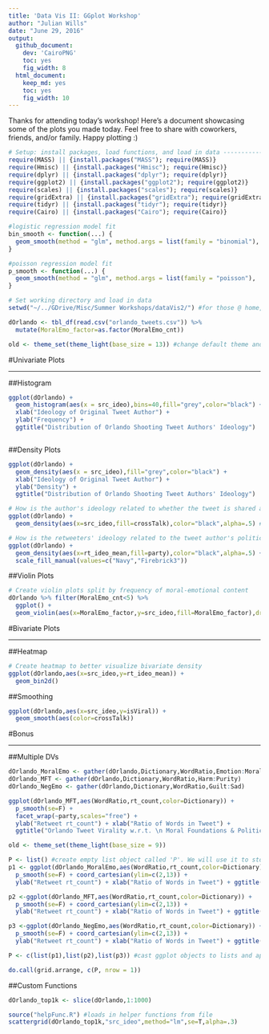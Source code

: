 ---
title: 'Data Vis II: GGplot Workshop'
author: "Julian Wills"
date: "June 29, 2016"
output:
  github_document:
    dev: 'CairoPNG'
    toc: yes
    fig_width: 8
  html_document:
    keep_md: yes
    toc: yes
    fig_width: 10
---

Thanks for attending today's workshop! Here's a document showcasing some of the plots you made today. Feel free to share  with coworkers, friends, and/or family. Happy plotting :)

```{r setup, echo=F, include=F}
# Setup: install packages, load functions, and load in data -----------------------------------
require(MASS) || {install.packages("MASS"); require(MASS)}
require(Hmisc) || {install.packages("Hmisc"); require(Hmisc)}
require(dplyr) || {install.packages("dplyr"); require(dplyr)}
require(ggplot2) || {install.packages("ggplot2"); require(ggplot2)}
require(scales) || {install.packages("scales"); require(scales)}
require(gridExtra) || {install.packages("gridExtra"); require(gridExtra)}
require(tidyr) || {install.packages("tidyr"); require(tidyr)}
require(Cairo) || {install.packages("Cairo"); require(Cairo)}

#logistic regression model fit 
bin_smooth <- function(...) {
  geom_smooth(method = "glm", method.args = list(family = "binomial"), ...)
}

#poisson regression model fit 
p_smooth <- function(...) {
  geom_smooth(method = "glm", method.args = list(family = "poisson"), ...)
}

# Set working directory and load in data
setwd("~/../GDrive/Misc/Summer Workshops/dataVis2/") #for those @ home, change this! rest of code will fail

dOrlando <- tbl_df(read.csv("orlando_tweets.csv")) %>% 
  mutate(MoralEmo_factor=as.factor(MoralEmo_cnt))

old <- theme_set(theme_light(base_size = 13)) #change default theme and font size

```

#Univariate Plots

***

##Histogram

```{r univ-1,fig.align="center",echo=F,include=T,eval=T,message=F,warning=F}

ggplot(dOrlando) + 
  geom_histogram(aes(x = src_ideo),bins=40,fill="grey",color="black") + 
  xlab("Ideology of Original Tweet Author") + 
  ylab("Frequency") + 
  ggtitle("Distribution of Orlando Shooting Tweet Authors' Ideology")



```

##Density Plots

```{r univ-2,fig.align="center",echo=F,include=T,eval=T,message=F,warning=F}

ggplot(dOrlando) + 
  geom_density(aes(x = src_ideo),fill="grey",color="black") + 
  xlab("Ideology of Original Tweet Author") + 
  ylab("Density") + 
  ggtitle("Distribution of Orlando Shooting Tweet Authors' Ideology")

# How is the author's ideology related to whether the tweet is shared across the spectrum?
ggplot(dOrlando) +
  geom_density(aes(x=src_ideo,fill=crossTalk),color="black",alpha=.5) #tune alpha

# How is the retweeters' ideology related to the tweet author's political affiliation?
ggplot(dOrlando) +
  geom_density(aes(x=rt_ideo_mean,fill=party),color="black",alpha=.5) +
  scale_fill_manual(values=c("Navy","Firebrick3"))

```

##Violin Plots

```{r univ-3,fig.align="center",echo=F,include=T,eval=T,message=F,warning=F}

# Create violin plots split by frequency of moral-emotional content
dOrlando %>% filter(MoralEmo_cnt<5) %>% 
  ggplot() +
  geom_violin(aes(x=MoralEmo_factor,y=src_ideo,fill=MoralEmo_factor),draw_quantiles = c(.25,.5,.75))

```

#Bivariate Plots

***

##Heatmap

```{r biv-1,fig.align="center",echo=F,include=T,eval=T,message=F,warning=F}

# Create heatmap to better visualize bivariate density
ggplot(dOrlando,aes(x=src_ideo,y=rt_ideo_mean)) +
  geom_bin2d()

```

##Smoothing

```{r biv-2,fig.align="center",echo=F,include=T,eval=T,message=F,warning=F}

ggplot(dOrlando,aes(x=src_ideo,y=isViral)) +
  geom_smooth(aes(color=crossTalk))

```

#Bonus

***

##Multiple DVs

```{r bonus-1,fig.align="center",echo=F,include=T,eval=T,message=F,warning=F}

dOrlando_MoralEmo <- gather(dOrlando,Dictionary,WordRatio,Emotion:MoralNeg)
dOrlando_MFT <- gather(dOrlando,Dictionary,WordRatio,Harm:Purity)
dOrlando_NegEmo <- gather(dOrlando,Dictionary,WordRatio,Guilt:Sad)

ggplot(dOrlando_MFT,aes(WordRatio,rt_count,color=Dictionary)) + 
  p_smooth(se=F) + 
  facet_wrap(~party,scales="free") +
  ylab("Retweet rt_count") + xlab("Ratio of Words in Tweet") + 
  ggtitle("Orlando Tweet Virality w.r.t. \n Moral Foundations & Political Party")

```


```{r bonus-2,fig.align="center",echo=F,include=T,eval=T,message=F,warning=F,fig.height=2}

old <- theme_set(theme_light(base_size = 9)) 

P <- list() #create empty list object called 'P'. We will use it to store ggplots shortly. 
p1 <- ggplot(dOrlando_MoralEmo,aes(WordRatio,rt_count,color=Dictionary)) +
  p_smooth(se=F) + coord_cartesian(ylim=c(2,13)) +
  ylab("Retweet rt_count") + xlab("Ratio of Words in Tweet") + ggtitle("Moral vs. Emotion")

p2 <-ggplot(dOrlando_MFT,aes(WordRatio,rt_count,color=Dictionary)) +
  p_smooth(se=F) + coord_cartesian(ylim=c(2,13)) +
  ylab("Retweet rt_count") + xlab("Ratio of Words in Tweet") + ggtitle("Moral Foundations")

p3 <-ggplot(dOrlando_NegEmo,aes(WordRatio,rt_count,color=Dictionary)) + 
  p_smooth(se=F) + coord_cartesian(ylim=c(2,13)) +
  ylab("Retweet rt_count") + xlab("Ratio of Words in Tweet") + ggtitle("Negative Emotions")

P <- c(list(p1),list(p2),list(p3)) #cast ggplot objects to lists and append to 'P'

do.call(grid.arrange, c(P, nrow = 1))
```

##Custom Functions

```{r bonus-3,fig.align="center",echo=F,include=T,eval=T,message=F,warning=F}

dOrlando_top1k <- slice(dOrlando,1:1000)

source("helpFunc.R") #loads in helper functions from file
scattergrid(dOrlando_top1k,"src_ideo",method="lm",se=T,alpha=.3)

```


